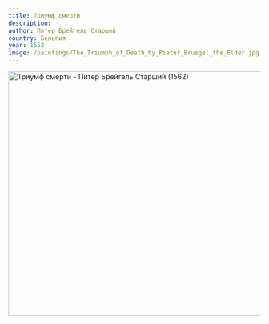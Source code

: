 ```yaml
---
title: Триумф смерти
description:
author: Питер Брейгель Старший
country: Бельгия
year: 1562
image: /paintings/The_Triumph_of_Death_by_Pieter_Bruegel_the_Elder.jpg
---
```


<Image className="w-full" width="1080" height="489" src="/paintings/The_Triumph_of_Death_by_Pieter_Bruegel_the_Elder.jpg"
       alt="Триумф смерти - Питер Брейгель Старший (1562)"
       caption="Триумф смерти - Питер Брейгель Старший (1562)"/>
